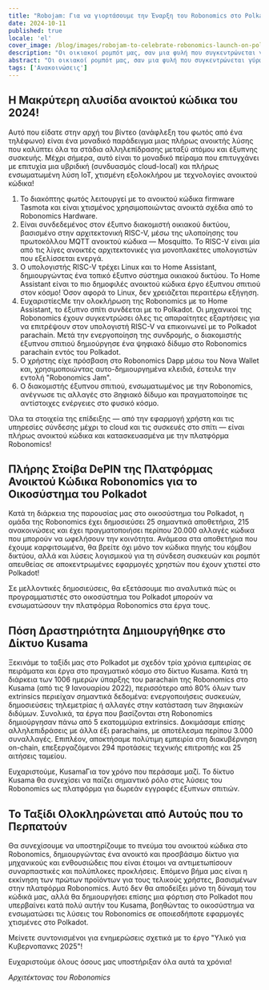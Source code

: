 ```yaml
---
title: "Robojam: Για να γιορτάσουμε την Έναρξη του Robonomics στο Polkadot"
date: 2024-10-11
published: true
locale: 'el'
cover_image: /blog/images/robojam-to-celebrate-robonomics-launch-on-polk/twitter-blog-jam.jpg
description: "Οι οικιακοί ρομπότ μας, σαν μια φυλή που συγκεντρώνεται γύρω από μια φωτιά, έχουν ενωθεί για να γιορτάσουν την έναρξη στο Polkadot! Αντί για το παραδοσιακό κόκκινο κορδέλα, αποφασίσαμε να παρουσιάσουμε την μακρύτερη αλυσίδα ανοικτού κώδικα του 2024, χτισμένη σε έναν υπολογιστή αρχιτεκτονικής RISC-V. Ελπίζουμε ότι αυτή η επίδειξη εκκίνησης θα προκαλέσει μεγάλο ενδιαφέρον μέσα στο οικοσύστημα του Polkadot!"
abstract: "Οι οικιακοί ρομπότ μας, σαν μια φυλή που συγκεντρώνεται γύρω από μια φωτιά, έχουν ενωθεί για να γιορτάσουν την έναρξη στο Polkadot! Αντί για το παραδοσιακό κόκκινο κορδέλα, αποφασίσαμε να παρουσιάσουμε την μακρύτερη αλυσίδα ανοικτού κώδικα του 2024, χτισμένη σε έναν υπολογιστή αρχιτεκτονικής RISC-V. Ελπίζουμε ότι αυτή η επίδειξη εκκίνησης θα προκαλέσει μεγάλο ενδιαφέρον μέσα στο οικοσύστημα του Polkadot!"
tags: ['Ανακοινώσεις']
---
```


<YouTube id="https://youtu.be/nLPJPQhsdEY" posterQuality="max" />

## Η Μακρύτερη αλυσίδα ανοικτού κώδικα του 2024!   

Αυτό που είδατε στην αρχή του βίντεο (ανάφλεξη του φωτός από ένα τηλέφωνο) είναι ένα μοναδικό παράδειγμα μιας πλήρως ανοικτής λύσης που καλύπτει όλα τα στάδια αλληλεπίδρασης μεταξύ ατόμου και έξυπνης συσκευής. Μέχρι σήμερα, αυτό είναι το μοναδικό πείραμα που επιτυγχάνει με επιτυχία μια υβριδική (συνδυασμός cloud-local) και πλήρως ενσωματωμένη λύση IoT, χτισμένη εξολοκλήρου με τεχνολογίες ανοικτού κώδικα!

<RbImage zoom src="/blog/images/robojam-to-celebrate-robonomics-launch-on-polk/risk-v_infocrafic-2.jpg" alt="Γραφικές αναπαραστάσεις RISC-V" />

1. Το διακόπτης φωτός λειτουργεί με το ανοικτού κώδικα firmware Tasmota και είναι χτισμένος χρησιμοποιώντας ανοικτά σχέδια από το Robonomics Hardware.   
2. Είναι συνδεδεμένος στον έξυπνο διακομιστή οικιακού δικτύου, βασισμένο στην αρχιτεκτονική RISC-V, μέσω της υλοποίησης του πρωτοκόλλου MQTT ανοικτού κώδικα — Mosquitto. Το RISC-V είναι μία από τις λίγες ανοικτές αρχιτεκτονικές για μονοπλακέτες υπολογιστών που εξελίσσεται ενεργά.   
3. Ο υπολογιστής RISC-V τρέχει Linux και το Home Assistant, δημιουργώντας ένα τοπικό έξυπνο σύστημα οικιακού δικτύου. Το Home Assistant είναι το πιο δημοφιλές ανοικτού κώδικα έργο έξυπνου σπιτιού στον κόσμο! Όσον αφορά το Linux, δεν χρειάζεται περαιτέρω εξήγηση.   
4. ΕυχαριστίεςΜε την ολοκλήρωση της Robonomics με το Home Assistant, το έξυπνο σπίτι συνδέεται με το Polkadot. Οι μηχανικοί της Robonomics έχουν συγκεντρώσει όλες τις απαραίτητες εξαρτήσεις για να επιτρέψουν στον υπολογιστή RISC-V να επικοινωνεί με το Polkadot parachain. Μετά την ενεργοποίηση της συνδρομής, ο διακομιστής έξυπνου σπιτιού δημιούργησε ένα ψηφιακό δίδυμο στο Robonomics parachain εντός του Polkadot.  
5. Ο χρήστης είχε πρόσβαση στο Robonomics Dapp μέσω του Nova Wallet και, χρησιμοποιώντας αυτο-δημιουργημένα κλειδιά, έστειλε την εντολή "Robonomics Jam".  
6. Ο διακομιστής έξυπνου σπιτιού, ενσωματωμένος με την Robonomics, ανέγνωσε τις αλλαγές στο Ϩηφιακό δίδυμο και πραγματοποίησε τις αντίστοιχες ενέργειες στο φυσικό κόσμο.  

Όλα τα στοιχεία της επίδειξης — από την εφαρμογή χρήστη και τις υπηρεσίες σύνδεσης μέχρι το cloud και τις συσκευές στο σπίτι — είναι πλήρως ανοικτού κώδικα και κατασκευασμένα με την πλατφόρμα Robonomics!  

## Πλήρης Στοίβα DePIN της Πλατφόρμας Ανοικτού Κώδικα Robonomics για το Οικοσύστημα του Polkadot  

Κατά τη διάρκεια της παρουσίας μας στο οικοσύστημα του Polkadot, η ομάδα της Robonomics έχει δημοσιεύσει 25 σημαντικά αποθετήρια, 215 ανακοινώσεις και έχει πραγματοποιήσει περίπου 20.000 αλλαγές κώδικα που μπορούν να ωφελήσουν την κοινότητα. Ανάμεσα στα αποθετήρια που έχουμε καρφιτσωμένα, θα βρείτε όχι μόνο τον κώδικα πηγής του κόμβου δικτύου, αλλά και λύσεις λογισμικού για τη σύνδεση συσκευών και ρομπότ απευθείας σε αποκεντρωμένες εφαρμογές χρηστών που έχουν χτιστεί στο Polkadot!  

<RbImage zoom src="/blog/images/robojam-to-celebrate-robonomics-launch-on-polk/image.png" alt="Robonomics GitHub" />  

Σε μελλοντικές δημοσιεύσεις, θα εξετάσουμε πιο αναλυτικά πώς οι προγραμματιστές στο οικοσύστημα του Polkadot μπορούν να ενσωματώσουν την πλατφόρμα Robonomics στα έργα τους.  

## Πόση Δραστηριότητα Δημιουργήθηκε στο Δίκτυο Kusama  

Ξεκινάμε το ταξίδι μας στο Polkadot με σχεδόν τρία χρόνια εμπειρίας σε πειράματα και έργα στο πραγματικό κόσμο στο δίκτυο Kusama. Κατά τη διάρκεια των 1006 ημερών ύπαρξης του parachain της Robonomics στο Kusama (από τις 9 Ιανουαρίου 2022), περισσότερο από 80% όλων των extrinsics περιείχαν σημαντικά δεδομένα: ενεργοποιήσεις συσκευών, δημοσιεύσεις τηλεμετρίας ή αλλαγές στην κατάσταση των Ϩηφιακών διδύμων. Συνολικά, τα έργα που βασίζονται στη Robonomics δημιούργησαν πάνω από 5 εκατομμύρια extrinsics. Δοκιμάσαμε επίσης αλληλεπιδράσεις με άλλα έξι parachains, με αποτέλεσμα περίπου 3.000 συναλλαγές. Επιπλέον, αποκτήσαμε πολύτιμη εμπειρία στη διακυβέρνηση on-chain, επεξεργαζόμενοι 294 προτάσεις τεχνικής επιτροπής και 25 αιτήσεις ταμείου.

Ευχαριστούμε, KusamaΓια τον χρόνο που περάσαμε μαζί. Το δίκτυο Kusama θα συνεχίσει να παίζει σημαντικό ρόλο στις λύσεις του Robonomics ως πλατφόρμα για δωρεάν εγγραφές έξυπνων σπιτιών.   

## Το Ταξίδι Ολοκληρώνεται από Αυτούς που το Περπατούν   

Θα συνεχίσουμε να υποστηρίζουμε το πνεύμα του ανοικτού κώδικα στο Robonomics, δημιουργώντας ένα ανοικτό και προσβάσιμο δίκτυο για μηχανικούς και ενθουσιώδεις που είναι έτοιμοι να αντιμετωπίσουν συναρπαστικές και πολύπλοκες προκλήσεις. Επόμενο βήμα μας είναι η εκκίνηση των πρώτων προϊόντων για τους τελικούς χρήστες, βασισμένων στην πλατφόρμα Robonomics. Αυτό δεν θα αποδείξει μόνο τη δύναμη του κώδικά μας, αλλά θα δημιουργήσει επίσης μια φόρτιση στο Polkadot που υπερβαίνει κατά πολύ αυτήν του Kusama, βοηθώντας το οικοσύστημα να ενσωματώσει τις λύσεις του Robonomics σε οποιεσδήποτε εφαρμογές χτισμένες στο Polkadot.

Μείνετε συντονισμένοι για ενημερώσεις σχετικά με το έργο "Υλικό για Κυβερνοπανκς 2025"!

Ευχαριστούμε όλους όσους μας υποστήριξαν όλα αυτά τα χρόνια!

*Αρχιτέκτονας του Robonomics*